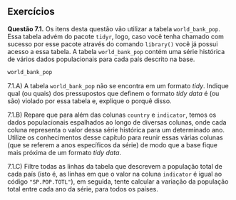 




## Exercícios {.unnumbered}




**Questão 7.1.** Os itens desta questão vão utilizar a tabela `world_bank_pop`. Essa tabela advém do pacote `tidyr`, logo, caso você tenha chamado com sucesso por esse pacote através do comando `library()` você já possui acesso a essa tabela. A tabela `world_bank_pop` contém uma série histórica de vários dados populacionais para cada país descrito na base.

```r
world_bank_pop
```


7.1.A) A tabela `world_bank_pop` não se encontra em um formato *tidy*. Indique qual (ou quais) dos pressupostos que definem o formato *tidy data* é (ou são) violado por essa tabela e, explique o porquê disso.


7.1.B) Repare que para além das colunas `country` e `indicator`, temos os dados populacionais espalhados ao longo de diversas colunas, onde cada coluna representa o valor dessa série histórica para um determinado ano. Utilize os conhecimentos desse capítulo para reunir essas várias colunas (que se referem a anos específicos da série) de modo que a base fique mais próxima de um formato *tidy data*.


7.1.C) Filtre todas as linhas da tabela que descrevem a população total de cada país (isto é, as linhas em que o valor na coluna `indicator` é igual ao código `"SP.POP.TOTL"`), em seguida, tente calcular a variação da população total entre cada ano da série, para todos os países.



